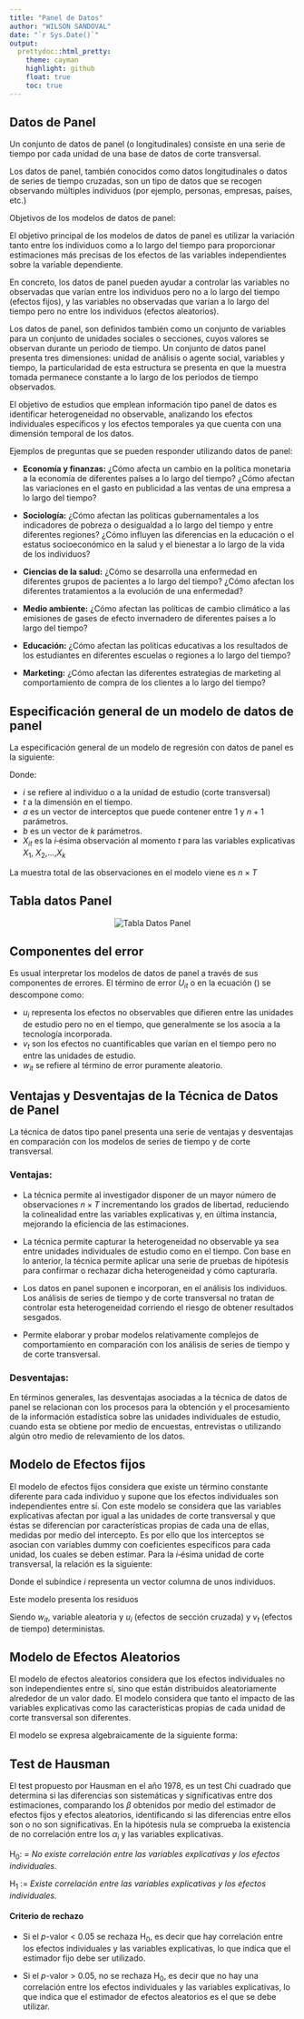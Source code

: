 ```yaml
---
title: "Panel de Datos"
author: "WILSON SANDOVAL"
date: "`r Sys.Date()`"
output:
  prettydoc::html_pretty:
    theme: cayman
    highlight: github
    float: true
    toc: true
---
```



## **Datos de Panel**
Un conjunto de datos de panel (o longitudinales) consiste en una serie de tiempo por cada unidad de una  base de datos de corte transversal.

Los datos de panel, también conocidos como datos longitudinales o datos de series de tiempo cruzadas, son un tipo de datos que se recogen observando múltiples individuos (por ejemplo, personas, empresas, países, etc.) 

Objetivos de los modelos de datos de panel:

El objetivo principal de los modelos de datos de panel es utilizar la variación tanto entre los individuos como a lo largo del tiempo para proporcionar estimaciones más precisas de los efectos de las variables independientes sobre la variable dependiente.

En concreto, los datos de panel pueden ayudar a controlar las variables no observadas que varían entre los individuos pero no a lo largo del tiempo (efectos fijos), y las variables no observadas que varían a lo largo del tiempo pero no entre los individuos (efectos aleatorios).



Los datos de panel, son definidos también \citet{PerezEconometriaPanel} como un conjunto de variables para un conjunto de unidades sociales o secciones, cuyos valores se observan durante un periodo de tiempo. Un conjunto de datos panel presenta tres dimensiones: unidad de análisis o agente social, variables y tiempo, la particularidad de esta estructura se presenta en que la muestra tomada permanece constante a lo largo de los periodos de tiempo observados.

El objetivo de estudios que emplean información tipo panel de datos es identificar heterogeneidad no observable, analizando los efectos individuales específicos y los efectos temporales ya que cuenta con una dimensión temporal de los datos.


Ejemplos de preguntas que se pueden responder utilizando datos de panel:

- **Economía y finanzas:** ¿Cómo afecta un cambio en la política monetaria a la economía de diferentes países a lo largo del tiempo? ¿Cómo afectan las variaciones en el gasto en publicidad a las ventas de una empresa a lo largo del tiempo?

- **Sociología:** ¿Cómo afectan las políticas gubernamentales a los indicadores de pobreza o desigualdad a lo largo del tiempo y entre diferentes regiones? ¿Cómo influyen las diferencias en la educación o el estatus socioeconómico en la salud y el bienestar a lo largo de la vida de los individuos?

- **Ciencias de la salud:** ¿Cómo se desarrolla una enfermedad en diferentes grupos de pacientes a lo largo del tiempo? ¿Cómo afectan los diferentes tratamientos a la evolución de una enfermedad?

- **Medio ambiente:** ¿Cómo afectan las políticas de cambio climático a las emisiones de gases de efecto invernadero de diferentes países a lo largo del tiempo?

- **Educación:** ¿Cómo afectan las políticas educativas a los resultados de los estudiantes en diferentes escuelas o regiones a lo largo del tiempo?

- **Marketing:** ¿Cómo afectan las diferentes estrategias de marketing al comportamiento de compra de los clientes a lo largo del tiempo?


## **Especificación general de un modelo de datos de panel**

La especificación general de un modelo de regresión con datos de panel es la siguiente:

\begin{equation}
    Y_{it}=a_{it}+ b_{1}X_{1it} + b_{2}X_{2it}+ \cdots + b_{k}X_{kit} + U_{it}; \ \ \ \ \ i=1,...,n \ \ \ y  \ \ \ t=1,...,T
    \label{ec2}
\end{equation}

Donde:

* $i$ se refiere al individuo o a la unidad de estudio (corte transversal)
* $t$ a la dimensión en el tiempo.
* $a$ es un vector de interceptos que puede contener entre $1$ y  $n+1$ parámetros.
* $b$ es un vector de $k$ parámetros.
* $X_{it}$ es la $i$‐ésima observación al momento $t$ para las variables explicativas $X_1$, $X_2$,...,$X_{k}$


La muestra total de las observaciones en el modelo viene es $n\times T$


## **Tabla datos Panel**

<center>

![](/cloud/project/Datos panel/tabladatospanel.jpg "Tabla Datos Panel")
</center>


## Componentes del error

Es usual interpretar los modelos de datos de panel a través de sus componentes de errores. El término de error $U_{it}$ o en la ecuación (\ref{ec2}) se descompone como:

\begin{equation}
    U_{it}=u_i+v_t+w_{it}
 \end{equation}


- $u_i$ representa los efectos no observables que difieren entre las unidades de estudio pero no en el tiempo, que generalmente se los asocia a la tecnología incorporada.
- $v_t$  son los efectos no cuantificables que varían en el tiempo pero no entre las unidades de estudio.
- $w_{it}$ se refiere al término de error puramente aleatorio.  


## Ventajas y Desventajas de la Técnica de Datos de Panel

La técnica de datos tipo panel presenta una serie de ventajas y desventajas en comparación con los modelos de series de tiempo y de corte transversal.


### Ventajas:  


* La técnica permite al investigador disponer de un mayor número de observaciones  $n\times T$ incrementando los grados de libertad, reduciendo la colinealidad entre las variables explicativas y, en última instancia, mejorando la eficiencia de las estimaciones.  

* La técnica permite capturar la heterogeneidad no observable ya sea entre unidades individuales de estudio como en el tiempo. Con base en lo anterior, la técnica permite aplicar una serie de pruebas de hipótesis para confirmar o rechazar dicha heterogeneidad y cómo capturarla.  

* Los datos en panel suponen e incorporan, en el análisis los individuos. Los análisis de series de tiempo y de corte transversal no tratan de controlar esta heterogeneidad corriendo el riesgo de obtener resultados sesgados.  

* Permite elaborar y probar modelos relativamente complejos de comportamiento
en comparación con los análisis de series de tiempo y de corte transversal.   


### Desventajas:  
En términos generales, las desventajas asociadas a la técnica de datos de panel se relacionan con los procesos para la obtención y el procesamiento de la información estadística sobre las unidades individuales de estudio, cuando esta se obtiene por medio de encuestas, entrevistas o utilizando algún otro medio de relevamiento de los datos. 



## Modelo de Efectos fijos


El modelo de efectos fijos considera que existe un término constante diferente para cada individuo y supone que los efectos individuales son independientes entre sí. 
Con este modelo se considera que las variables explicativas afectan por igual a las unidades de corte transversal y que éstas se diferencian por características propias de cada una de ellas, medidas por medio del intercepto. Es por ello que los  interceptos se asocian con variables dummy con coeficientes específicos para cada unidad, los cuales se deben estimar. Para la $i$‐ésima unidad de corte transversal, la relación es la siguiente:

\begin{equation}
    Y_i=ia_i + b_{1}X_{1i}+b_{2}X_{2i}+ \cdots + b_{k}X_{ki} + U_{i}; \ \ \ i=1,2,..., n
\end{equation}

Donde el subíndice $i$ representa un vector columna de unos individuos.


Este modelo presenta los residuos
\begin{equation*}
    U_{it}=u_i+v_{t}+W_{it}
\end{equation*}

Siendo $w_{it}$, variable aleatoria y $u_{i}$ (efectos de sección cruzada) y $v_{t}$ (efectos de tiempo) deterministas.



## Modelo de Efectos Aleatorios

El modelo de efectos aleatorios considera que los efectos individuales no son independientes entre sí, sino que están distribuidos aleatoriamente alrededor de un valor dado. El  modelo  considera que tanto el impacto de las variables explicativas como las características propias de cada unidad de corte transversal son diferentes.

El modelo se expresa algebraicamente de la siguiente forma:  

\begin{equation}
    Y_{it}=(a+u_i) + b_{1}X_{1it}+b_{2}X_{2it}+ \cdots + b_{k}X_{kit} + w_{it}; \ \ \ i=1,2,..., n \ \ \ t=1,2,...,T
\end{equation}



## Test de Hausman
El test propuesto por Hausman en el año 1978, es un test Chi cuadrado que determina si las diferencias son sistemáticas y significativas entre dos estimaciones, comparando los $\beta$ obtenidos por medio del estimador de efectos fijos y efectos aleatorios, identificando si las diferencias entre ellos son o no son significativas. En la hipótesis nula se comprueba la existencia de no correlación entre los $\alpha_i$ y las variables explicativas.


H$_0$: = *No existe correlación entre las variables explicativas y los efectos individuales.*

H$_1$ := *Existe correlación entre las variables explicativas y los efectos individuales.*


#### Criterio de rechazo

* Si el $p$-valor $<$ 0.05 se rechaza H$_0$, es decir que hay correlación entre los efectos individuales y las variables explicativas, lo que indica que el estimador fijo debe ser utilizado.

* Si el $p$-valor $>$ 0.05, no se rechaza H$_0$, es decir que no hay una correlación entre los efectos individuales y las variables explicativas, lo que indica que el estimador de efectos aleatorios es el que se debe utilizar.




